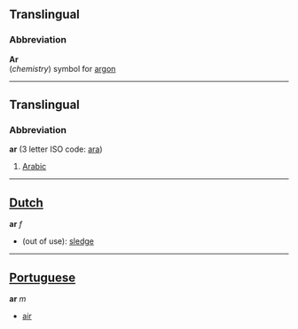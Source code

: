 ==Translingual==
===Abbreviation===

'''Ar'''<br>(''chemistry'') symbol for [[argon]]

----
==Translingual==
===Abbreviation===
'''ar''' (3 letter ISO code: [[ara]])

# [[Arabic]]

----

==[[Dutch]]==
'''ar''' ''f''

*(out of use): [[sledge]]

----
==[[Portuguese]]==
'''ar''' ''m''

* [[air]]